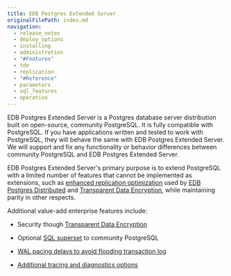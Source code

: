 ```yaml
---
title: EDB Postgres Extended Server
originalFilePath: index.md
navigation: 
  - release_notes
  - deploy_options
  - installing
  - administration
  - "#Features"
  - tde
  - replication
  - "#Reference"
  - parameters
  - sql_features
  - operation
---
```


EDB Postgres Extended Server is a Postgres database server distribution built on open-source, community PostgreSQL. It is fully compatible with PostgreSQL. If you have applications written and tested to work with PostgreSQL, they will behave the same with EDB Postgres Extended Server. We will support and fix any functionality or behavior differences between community PostgreSQL and EDB Postgres Extended Server. 

EDB Postgres Extended Server's primary purpose is to extend PostgreSQL with a limited number of features that cannot be implemented as extensions, such as [enhanced replication optimization](replication) used by [EDB Postgres Distributed](/pgd/latest/) and [Transparent Data Encryption](/tde/latest/), while maintaining parity in other respects. 

Additional value-add enterprise features include:
- Security though [Transparent Data Encryption](/tde/latest/)

- Optional [SQL superset](sql_features) to community PostgreSQL
- [WAL pacing delays to avoid flooding transaction log](./operation/#avoid-flooding-transaction-logs)
- [Additional tracing and diagnostics options](./operation/#additional-tracing-and-diagnostics-options)
